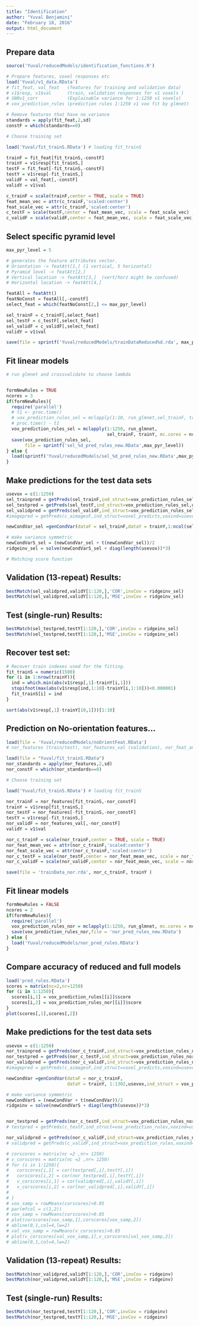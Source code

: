 ```yaml
---
title: "Identification"
author: "Yuval Benjamini"
date: "February 18, 2016"
output: html_document
---
```


## Prepare data
```r

source('Yuval/reducedModels/identification_functions.R')

# Prepare features, voxel responses etc
load('Yuval/v1_data.RData')
# fit_feat, val_feat   (features for training and validation data)
# v1$resp, v1$val      (train, validation responses for v1 voxels )
# SNRv1_corr           (Explainable variance for 1:1250 v1 voxels)
# vox_prediction_rules (prediction rules 1:1250 v1 vox fit by glmnet)

# Remove features that have no variance
standards = apply(fit_feat,2,sd)
constF = which(standards==0)     

# Choose training set

load('Yuval/fit_trainS.RData') # loading fit_trainS

trainF = fit_feat[fit_trainS,-constF]
trainY = v1$resp[fit_trainS,]
testF = fit_feat[-fit_trainS,-constF]
testY = v1$resp[-fit_trainS,]
validF = val_feat[,-constF]
validY = v1$val

c_trainF = scale(trainF,center = TRUE, scale = TRUE)
feat_mean_vec = attr(c_trainF,'scaled:center')
feat_scale_vec = attr(c_trainF,'scaled:center')
c_testF = scale(testF,center = feat_mean_vec, scale = feat_scale_vec)
c_validF = scale(validF,center = feat_mean_vec, scale = feat_scale_vec)
```

## Select specific pyramid level

```r
max_pyr_level = 5

# generates the feature attributes vector.
# Orientation -> featAtt[1,] (1 vertical, 5 horizontal)  
# Pyramid level -> featAtt[2,]
# Vertical location -> featAtt[3,]  (vert/horz might be confused)
# Horizontal location -> featAtt[4,]

featAll = featAtt()
featNoConst = featAll[,-constF]
select_feat = which(featNoConst[2,] <= max_pyr_level)

sel_trainF = c_trainF[,select_feat]
sel_testF = c_testF[,select_feat]
sel_validF = c_validF[,select_feat]
validY = v1$val

save(file = sprintf('Yuval/reducedModels/trainDataReduced%d.rda', max_pyr_level), trainY , sel_trainF)

```

## Fit linear models

```r

# run glmnet and crossvalidate to choose lambda


formNewRules = TRUE
ncores = 3
if(formNewRules){
  require('parallel')
  # t1 <- proc.time()
  # vox_prediction_rules_sel = mclapply(1:10, run_glmnet,sel_trainF, trainY, mc.cores = ncores)
  # proc.time() - t1
  vox_prediction_rules_sel = mclapply(1:1250, run_glmnet, 
                                      sel_trainF, trainY, mc.cores = ncores) 
  save(vox_prediction_rules_sel,
       file = sprintf('sel_%d_pred_rules_new.RData',max_pyr_level))
} else {
  load(sprintf('Yuval/reducedModels/sel_%d_pred_rules_new.RData',max_pyr_level))
} 
```

## Make predictions for the test data sets

```r
usevox = c(1:1250)
sel_trainpred = getPreds(sel_trainF,ind_struct=vox_prediction_rules_sel,usevox)
sel_testpred = getPreds(sel_testF,ind_struct=vox_prediction_rules_sel,usevox)
sel_validpred = getPreds(sel_validF,ind_struct=vox_prediction_rules_sel,usevox)
#imagepred = getPreds(c_aimagesF,ind_struct=voxel_predicts,voxind=usevox)

newCondVar_sel =genCondVar(dataF = sel_trainF,dataY = trainY,1:ncol(sel_trainF),usevox,ind_struct = vox_prediction_rules_sel)

# make variance symmetric
newCondVarS_sel = (newCondVar_sel + t(newCondVar_sel))/2
ridgeinv_sel = solve(newCondVarS_sel + diag(length(usevox))*3)


```


```r
# Matching score function

```

## Validation (13-repeat) Results:
```r
bestMatch(sel_validpred,validY[1:120,],'COR',invCov = ridgeinv_sel)
bestMatch(sel_validpred,validY[1:120,],'MSE',invCov = ridgeinv_sel)

```

## Test (single-run) Results:
```r
bestMatch(sel_testpred,testY[1:120,],'COR',invCov = ridgeinv_sel)
bestMatch(sel_testpred,testY[1:120,],'MSE',invCov = ridgeinv_sel)

```

## Recover test set:

```r

# Recover train indexes used for the fitting. 
fit_trainS = numeric(1500)
for (i in 1:nrow(trainY)){
  ind = which.min(abs(v1$resp[,1]-trainY[i,1]))
  stopifnot(max(abs(v1$resp[ind,1:10]-trainY[i,1:10]))<0.000001)
  fit_trainS[i] = ind
}            

sort(abs(v1$resp[,1]-trainY[10,1]))[1:10]

```

## Prediction on No-orientation features...

```r

load(file = 'Yuval/reducedModels/noOrientFeat.RData')
# nor_features (train/test), nor_features_val (validation), nor_feat_ann (annotation)

load(file = "Yuval/fit_trainS.RData")
nor_standards = apply(nor_features,2,sd)
nor_constF = which(nor_standards==0)     

# Choose training set

load('Yuval/fit_trainS.RData') # loading fit_trainS

nor_trainF = nor_features[fit_trainS,-nor_constF]
trainY = v1$resp[fit_trainS,]
nor_testF = nor_features[-fit_trainS,-nor_constF]
testY = v1$resp[-fit_trainS,]
nor_validF = nor_features_val[,-nor_constF]
validY = v1$val

nor_c_trainF = scale(nor_trainF,center = TRUE, scale = TRUE)
nor_feat_mean_vec = attr(nor_c_trainF,'scaled:center')
nor_feat_scale_vec = attr(nor_c_trainF,'scaled:center')
nor_c_testF = scale(nor_testF,center = nor_feat_mean_vec, scale = nor_feat_scale_vec)
nor_c_validF = scale(nor_validF,center = nor_feat_mean_vec, scale = nor_feat_scale_vec)

save(file = 'trainData_nor.rda', nor_c_trainF, trainY )

```

## Fit linear models

```r

formNewRules = FALSE
ncores = 2
if(formNewRules){
  require('parallel')
  vox_prediction_rules_nor = mclapply(1:1250, run_glmnet, mc.cores = ncores) 
  save(vox_prediction_rules_nor,file = 'nor_pred_rules_new.RData')
} else {
  load('Yuval/reducedModels/nor_pred_rules.RData')
} 
```

## Compare accuracy of reduced and full models

```r

load('pred_rules.RData')
scores = matrix(nc=2,nr=1250)
for (i in 1:1250){
  scores[i,1] = vox_prediction_rules[[i]]$score
  scores[i,2] = vox_prediction_rules_nor[[i]]$score
}
plot(scores[,1],scores[,2])
```


## Make predictions for the test data sets

```r
usevox = c(1:1250)
nor_trainpred = getPreds(nor_c_trainF,ind_struct=vox_prediction_rules_nor,voxind=usevox)
nor_testpred = getPreds(nor_c_testF,ind_struct=vox_prediction_rules_nor,voxind=usevox)
nor_validpred = getPreds(nor_c_validF,ind_struct=vox_prediction_rules_nor,voxind=usevox)
#imagepred = getPreds(c_aimagesF,ind_struct=voxel_predicts,voxind=usevox)

newCondVar =genCondVar(dataF = nor_c_trainF, 
                       dataY = trainY, 1:1302,usevox,ind_struct = vox_prediction_rules_nor)

# make variance symmetric
newCondVarS = (newCondVar + t(newCondVar))/2
ridgeinv = solve(newCondVarS + diag(length(usevox))*3)
```

```r
```

```r

nor_testpred = getPreds(nor_c_testF,ind_struct=vox_prediction_rules_nor,voxind=usevox)
# testpred = getPreds(c_testF,ind_struct=vox_prediction_rules,voxind=usevox)

nor_validpred = getPreds(nor_c_validF,ind_struct=vox_prediction_rules_nor,voxind=usevox)
# validpred = getPreds(c_validF,ind_struct=vox_prediction_rules,voxind=usevox)

# corscores = matrix(nc =2 ,nr= 1250)
# v_corscores = matrix(nc =2 ,nr= 1250)
# for (i in 1:1250){
#   corscores[i,1] = cor(testpred[,i],testY[,i])
#   corscores[i,2] = cor(nor_testpred[,i],testY[,i])
#   v_corscores[i,1] = cor(validpred[,i],validY[,i])
#   v_corscores[i,2] = cor(nor_validpred[,i],validY[,i])
# 
# }
# vox_samp = rowMeans(corscores)>0.05
# par(mfcol = c(1,2))
# vox_samp = rowMeans(corscores)>0.05
# plot(corscores[vox_samp,1],corscores[vox_samp,2])
# abline(0,1,col=4,lw=2)
# val_vox_samp = rowMeans(v_corscores)>0.05
# plot(v_corscores[val_vox_samp,1],v_corscores[val_vox_samp,2])
# abline(0,1,col=4,lw=2)

```

## Validation (13-repeat) Results:
```r
bestMatch(nor_validpred,validY[1:120,],'COR',invCov = ridgeinv)
bestMatch(nor_validpred,validY[1:120,],'MSE',invCov = ridgeinv)

```

## Test (single-run) Results:
```r
bestMatch(nor_testpred,testY[1:120,],'COR',invCov = ridgeinv)
bestMatch(nor_testpred,testY[1:120,],'MSE',invCov = ridgeinv)

```

